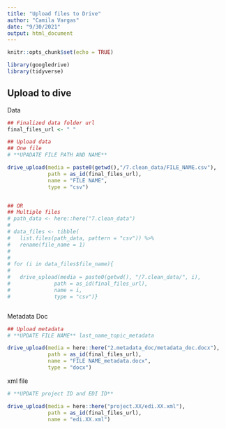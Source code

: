 ```yaml
---
title: "Upload files to Drive"
author: "Camila Vargas"
date: "9/30/2021"
output: html_document
---
```


```r
knitr::opts_chunk$set(echo = TRUE)

library(googledrive)
library(tidyverse)

```


## Upload to dive
Data
```r

## Finalized data folder url
final_files_url <- " "

## Upload data 
## One file
# **UPADATE FILE PATH AND NAME**

drive_upload(media = paste0(getwd(),"/7.clean_data/FILE_NAME.csv"),
             path = as_id(final_files_url),
             name = "FILE NAME",
             type = "csv")


## OR
## Multiple files
# path_data <- here::here("7.clean_data")
# 
# data_files <- tibble(
#   list.files(path_data, pattern = "csv")) %>% 
#   rename(file_name = 1)
# 
# 
# for (i in data_files$file_name){
#   
#   drive_upload(media = paste0(getwd(), "/7.clean_data/", i),
#              path = as_id(final_files_url),
#              name = i,
#              type = "csv")}



```

Metadata Doc

```r
## Upload metadata
# **UPDATE FILE NAME** last_name_topic_metadata

drive_upload(media = here::here("2.metadata_doc/metadata_doc.docx"),
             path = as_id(final_files_url),
             name = "FILE NAME_metadata.docx",
             type = "docx")
```

xml file

```r
# **UPDATE project ID and EDI ID**

drive_upload(media = here::here("project.XX/edi.XX.xml"),
             path = as_id(final_files_url),
             name = "edi.XX.xml")

```


